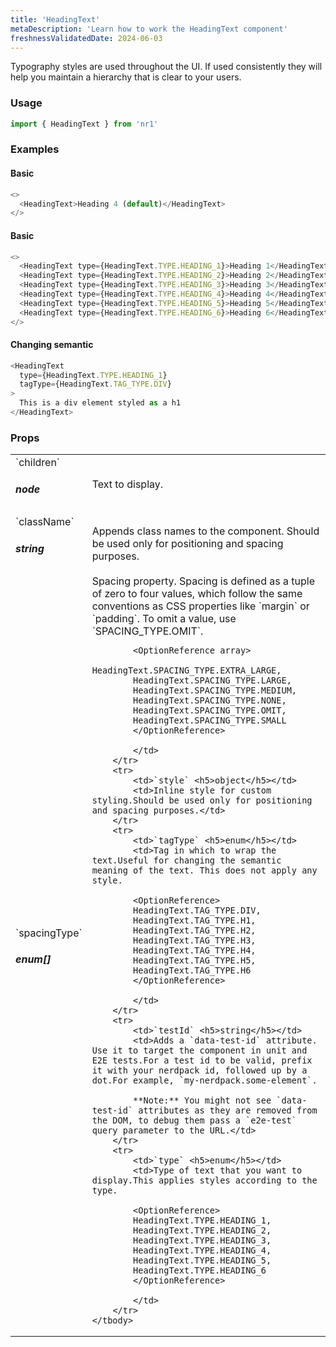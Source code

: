 ```yaml
---
title: 'HeadingText'
metaDescription: 'Learn how to work the HeadingText component'
freshnessValidatedDate: 2024-06-03
---
```


Typography styles are used throughout the UI. If used consistently they will help you maintain a hierarchy that is clear to your users.

### Usage

```js
import { HeadingText } from 'nr1'
```



### Examples

#### Basic

```js
<>
  <HeadingText>Heading 4 (default)</HeadingText>
</>
```



#### Basic

```js
<>
  <HeadingText type={HeadingText.TYPE.HEADING_1}>Heading 1</HeadingText>
  <HeadingText type={HeadingText.TYPE.HEADING_2}>Heading 2</HeadingText>
  <HeadingText type={HeadingText.TYPE.HEADING_3}>Heading 3</HeadingText>
  <HeadingText type={HeadingText.TYPE.HEADING_4}>Heading 4</HeadingText>
  <HeadingText type={HeadingText.TYPE.HEADING_5}>Heading 5</HeadingText>
  <HeadingText type={HeadingText.TYPE.HEADING_6}>Heading 6</HeadingText>
</>
```



#### Changing semantic

```js
<HeadingText
  type={HeadingText.TYPE.HEADING_1}
  tagType={HeadingText.TAG_TYPE.DIV}
>
  This is a div element styled as a h1
</HeadingText>
```



### Props

<table>
    <tbody>
        <tr>
            <td>`children` <h5>node</h5></td>
            <td>Text to display.</td>
        </tr>
        <tr>
            <td>`className` <h5>string</h5></td>
            <td>Appends class names to the component. Should be used only for positioning and spacing purposes.</td>
        </tr>
        <tr>
            <td>`spacingType` <h5>enum[]</h5></td>
            <td>Spacing property. Spacing is defined as a tuple of zero to four values, which follow the same conventions as CSS properties like `margin` or `padding`. To omit a value, use `SPACING_TYPE.OMIT`.
            
            <OptionReference array>
            HeadingText.SPACING_TYPE.EXTRA_LARGE,
            HeadingText.SPACING_TYPE.LARGE,
            HeadingText.SPACING_TYPE.MEDIUM,
            HeadingText.SPACING_TYPE.NONE,
            HeadingText.SPACING_TYPE.OMIT,
            HeadingText.SPACING_TYPE.SMALL
            </OptionReference>
            
            </td>
        </tr>
        <tr>
            <td>`style` <h5>object</h5></td>
            <td>Inline style for custom styling.Should be used only for positioning and spacing purposes.</td>
        </tr>
        <tr>
            <td>`tagType` <h5>enum</h5></td>
            <td>Tag in which to wrap the text.Useful for changing the semantic meaning of the text. This does not apply any style.
            
            <OptionReference>
            HeadingText.TAG_TYPE.DIV,
            HeadingText.TAG_TYPE.H1,
            HeadingText.TAG_TYPE.H2,
            HeadingText.TAG_TYPE.H3,
            HeadingText.TAG_TYPE.H4,
            HeadingText.TAG_TYPE.H5,
            HeadingText.TAG_TYPE.H6
            </OptionReference>
            
            </td>
        </tr>
        <tr>
            <td>`testId` <h5>string</h5></td>
            <td>Adds a `data-test-id` attribute. Use it to target the component in unit and E2E tests.For a test id to be valid, prefix it with your nerdpack id, followed up by a dot.For example, `my-nerdpack.some-element`.
            
            **Note:** You might not see `data-test-id` attributes as they are removed from the DOM, to debug them pass a `e2e-test` query parameter to the URL.</td>
        </tr>
        <tr>
            <td>`type` <h5>enum</h5></td>
            <td>Type of text that you want to display.This applies styles according to the type.
            
            <OptionReference>
            HeadingText.TYPE.HEADING_1,
            HeadingText.TYPE.HEADING_2,
            HeadingText.TYPE.HEADING_3,
            HeadingText.TYPE.HEADING_4,
            HeadingText.TYPE.HEADING_5,
            HeadingText.TYPE.HEADING_6
            </OptionReference>
            
            </td>
        </tr>
    </tbody>
</table>